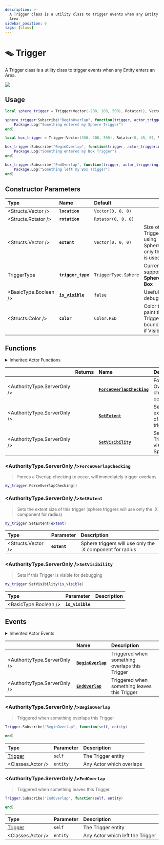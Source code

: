 ```yaml
---
description: >-
  A Trigger class is a utility class to trigger events when any Entity enters an
  Area
sidebar_position: 0
tags: [class]
---
```


# 🪤 Trigger

A Trigger class is a utility class to trigger events when any Entity enters an Area.


![](/img/docs/trigger.jpg)

## Usage

```lua
local sphere_trigger = Trigger(Vector(-200, 100, 500), Rotator(), Vector(100), TriggerType.Sphere, true, Color(1, 0, 0))

sphere_trigger:Subscribe("BeginOverlap", function(trigger, actor_triggering)
    Package.Log("Something entered my Sphere Trigger")
end)

local box_trigger = Trigger(Vector(300, 200, 500), Rotator(0, 45, 0), Vector(150, 150, 150), TriggerType.Box, true, Color(0, 1, 0))

box_trigger:Subscribe("BeginOverlap", function(trigger, actor_triggering)
    Package.Log("Something entered my Box Trigger")
end)

box_trigger:Subscribe("EndOverlap", function(trigger, actor_triggering)
    Package.Log("Something left my Box Trigger")
end)
```

## Constructor Parameters

| **Type** | **Name** | **Default** |  |
| :--- | :--- | :--- | :--- |
| <Structs.Vector /> | **`location`** | `Vector(0, 0, 0)` |  |
| <Structs.Rotator /> | **`rotation`** | `Rotator(0, 0, 0)` |  |
| <Structs.Vector /> | **`extent`** | `Vector(0, 0, 0)` | Size of the Trigger. If using Sphere, only the **X** is used |
| <Enums>TriggerType</Enums> | **`trigger_type`** | `TriggerType.Sphere` | Currently supports **Sphere** of **Box** |
| <BasicType.Boolean /> | **`is_visible`** | `false` | Useful for debugging |
| <Structs.Color /> | **`color`** | `Color.RED` | Color to paint the Trigger bounds - if Visible |

## Functions


<details><summary>Inherited Actor Functions</summary><BaseActorFunctions /></details>

|  | **Returns** | **Name** | **Description** |
| :--- | :--- | :--- | :--- |
| <AuthorityType.ServerOnly /> |  | [**`ForceOverlapChecking`**](trigger#forceoverlapchecking) | Forces a Overlap check to occur |
| <AuthorityType.ServerOnly /> |  | [**`SetExtent`**](trigger#setextent) | Sets the extent size of this trigger |
| <AuthorityType.ServerOnly /> |  | [**`SetVisibility`**](trigger#setvisibility) | Sets if this Trigger is visible as a Sphere |

### <AuthorityType.ServerOnly />`ForceOverlapChecking`

> Forces a Overlap checking to occur, will immediately trigger overlaps

```lua
my_trigger:ForceOverlapChecking()
```

### <AuthorityType.ServerOnly />`SetExtent`

> Sets the extent size of this trigger \(sphere triggers will use only the .X component for radius\)

```lua
my_trigger:SetExtent(extent)
```

| Type | Parameter | Description |
| :--- | :--- | :--- |
| <Structs.Vector /> | **`extent`** | Sphere triggers will use only the .X component for radius |

### <AuthorityType.ServerOnly />`SetVisibility`

> Sets if this Trigger is visible for debugging

```lua
my_trigger:SetVisibility(is_visible)
```

| Type | Parameter | Description |
| :--- | :--- | :--- |
| <BasicType.Boolean /> | **`is_visible`** |  |

## Events


<details><summary>Inherited Actor Events</summary><BaseActorEvents /></details>

|  | **Name** | **Description** |
| :--- | :--- | :--- |
| <AuthorityType.ServerOnly /> | [**`BeginOverlap`**](trigger#beginoverlap) | Triggered when something overlaps this Trigger |
| <AuthorityType.ServerOnly /> | [**`EndOverlap`**](trigger#endoverlap) | Triggered when something leaves this Trigger |

### <AuthorityType.ServerOnly />`BeginOverlap`

> Triggered when something overlaps this Trigger

```lua
Trigger.Subscribe("BeginOverlap", function(self, entity)

end)
```

| Type | Parameter | Description |
| :--- | :--- | :--- |
| [Trigger](trigger) | `self` | The Trigger entity |
| <Classes.Actor /> | `entity` | Any Actor which overlaps |

### <AuthorityType.ServerOnly />`EndOverlap`

> Triggered when something leaves this Trigger

```lua
Trigger.Subscribe("EndOverlap", function(self, entity)

end)
```

| Type | Parameter | Description |
| :--- | :--- | :--- |
| [Trigger](trigger) | `self` | The Trigger entity |
| <Classes.Actor /> | `entity` | Any Actor which left the Trigger |

## 

